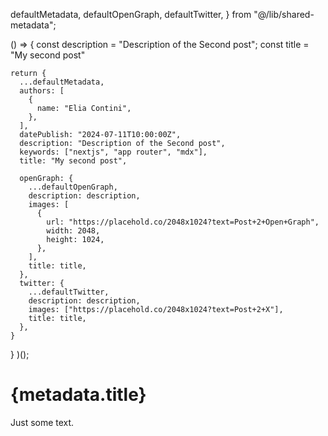   defaultMetadata,
  defaultOpenGraph,
  defaultTwitter,
} from "@/lib/shared-metadata";

  () => {
    const description = "Description of the Second post";
    const title = "My second post"

    return {
      ...defaultMetadata,
      authors: [
        {
          name: "Elia Contini",
        },
      ],
      datePublish: "2024-07-11T10:00:00Z",
      description: "Description of the Second post",
      keywords: ["nextjs", "app router", "mdx"],
      title: "My second post",

      openGraph: {
        ...defaultOpenGraph,
        description: description,
        images: [
          {
            url: "https://placehold.co/2048x1024?text=Post+2+Open+Graph",
            width: 2048,
            height: 1024,
          },
        ],
        title: title,
      },
      twitter: {
        ...defaultTwitter,
        description: description,
        images: ["https://placehold.co/2048x1024?text=Post+2+X"],
        title: title,
      },
    }

}
)();

# {metadata.title}

<FormatDate date={metadata.datePublish} />

Just some text.
